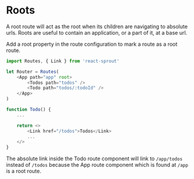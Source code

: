 # Roots

A root route will act as the root when its children are navigating to absolute urls. Roots are useful to contain an application, or a part of it, at a base url.

Add a root property in the route configuration to mark a route as a root route.

```javascript
import Routes, { Link } from 'react-sprout'

let Router = Routes(
	<App path="app" root>
		<Todos path="todos" />
		<Todo path="todos/:todoId" />
	</App>
)

function Todo() {
	...

	return <>
		<Link href="/todos">Todos</Link>
		...
	</>
}
```

The absolute link inside the Todo route component will link to `/app/todos` instead of `/todos` because the App route component which is found at `/app` is a root route.

